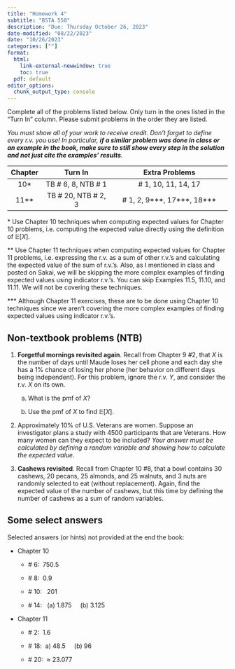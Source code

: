 ```yaml
---
title: "Homework 4"
subtitle: "BSTA 550"
description: "Due: Thursday October 26, 2023"
date-modified: "08/22/2023"
date: "10/26/2023"
categories: [""]
format: 
  html:
    link-external-newwindow: true
    toc: true
  pdf: default 
editor_options: 
  chunk_output_type: console
---
```


Complete all of the problems listed below. Only turn in the ones listed in the "Turn In" column. Please submit problems in the order they are listed.

*You must show all of your work to receive credit. Don't forget to define every r.v. you use!* *In particular, **if a similar problem was done in class or an example in the book, make sure to still show every step in the solution and not just cite the examples' results**.*

::: center
| Chapter |        Turn In        |            Extra Problems            |
|:-------:|:---------------------:|:------------------------------------:|
|  10\*   | TB \# 6, 8, NTB \# 1  |         \# 1, 10, 11, 14, 17         |
| 11\*\*  | TB \# 20, NTB \# 2, 3 | \# 1, 2, 9\*\*\*, 17\*\*\*, 18\*\*\* |
:::

\* Use Chapter 10 techniques when computing expected values for Chapter 10 problems, i.e. computing the expected value directly using the definition of $\mathbb{E}[X]$.

\*\* Use Chapter 11 techniques when computing expected values for Chapter 11 problems, i.e. expressing the r.v. as a sum of other r.v.'s and calculating the expected value of the sum of r.v.'s. Also, as I mentioned in class and posted on Sakai, we will be skipping the more complex examples of finding expected values using indicator r.v.'s. You can skip Examples 11.5, 11.10, and 11.11. We will not be covering these techniques.

\*\*\* Although Chapter 11 exercises, these are to be done using Chapter 10 techniques since we aren't covering the more complex examples of finding expected values using indicator r.v.'s.

## Non-textbook problems (NTB)

1.  **Forgetful mornings revisited again**. Recall from Chapter 9 #2, that $X$ is the number of days until Maude loses her cell phone and each day she has a 1% chance of losing her phone (her behavior on different days being independent). For this problem, ignore the r.v. $Y$, and consider the r.v. $X$ on its own.

    a.  What is the pmf of $X$?

    b.  Use the pmf of $X$ to find $\mathbb{E}[X]$.

2.  Approximately 10% of U.S. Veterans are women. Suppose an investigator plans a study with 4500 participants that are Veterans. How many women can they expect to be included? *Your answer must be calculated by defining a random variable and showing how to calculate the expected value.*

3.  **Cashews revisited**. Recall from Chapter 10 #8, that a bowl contains 30 cashews, 20 pecans, 25 almonds, and 25 walnuts, and 3 nuts are randomly selected to eat (without replacement). Again, find the expected value of the number of cashews, but this time by defining the number of cashews as a sum of random variables.

## Some select answers

Selected answers (or hints) not provided at the end the book:

-   Chapter 10

    -   \# 6:  750.5

    -   \# 8:  0.9

    -   \# 10:   201

    -   \# 14:   (a) 1.875     (b) 3.125     

-   Chapter 11

    -   \# 2:  1.6

    -   \# 18:  a) 48.5     (b) 96     

    -   \# 20:  $\approx$ 23.077
